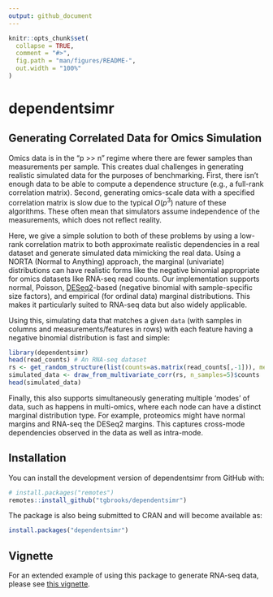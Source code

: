 ```yaml
---
output: github_document
---
```


<!-- README.md is generated from README.Rmd. Please edit that file -->

```r
knitr::opts_chunk$set(
  collapse = TRUE,
  comment = "#>",
  fig.path = "man/figures/README-",
  out.width = "100%"
)
```

# dependentsimr

## Generating Correlated Data for Omics Simulation

Omics data is in the "p >> n" regime where there are fewer samples than measurements per sample.
This creates dual challenges in generating realistic simulated data for the purposes of benchmarking.
First, there isn't enough data to be able to compute a dependence structure (e.g., a full-rank correlation matrix).
Second, generating omics-scale data with a specified correlation matrix is slow due to the typical $O(p^3)$ nature of these algorithms.
These often mean that simulators assume independence of the measurements, which does not reflect reality.

Here, we give a simple solution to both of these problems by using a low-rank correlation matrix to both approximate realistic dependencies in a real dataset and generate simulated data mimicking the real data.
Using a NORTA (Normal to Anything) approach, the marginal (univariate) distributions can have realistic forms like the negative binomial appropriate for omics datasets like RNA-seq read counts.
Our implementation supports normal, Poisson, [DESeq2](https://bioconductor.org/packages/release/bioc/html/DESeq2.html)-based (negative binomial with sample-specific size factors), and empirical (for ordinal data) marginal distributions.
This makes it particularly suited to RNA-seq data but also widely applicable.

Using this, simulating data that matches a given `data` (with samples in columns and measurements/features in rows) with each feature having a negative binomial distribution is fast and simple:

``` r
library(dependentsimr)
head(read_counts) # An RNA-seq dataset
rs <- get_random_structure(list(counts=as.matrix(read_counts[,-1])), method="pca", rank=2, type="DESeq2")
simulated_data <- draw_from_multivariate_corr(rs, n_samples=5)$counts
head(simulated_data)
```

Finally, this also supports simultaneously generating multiple 'modes' of data, such as happens in multi-omics, where each node can have a distinct marginal distribution type.
For example, proteomics might have normal margins and RNA-seq the DESeq2 margins.
This captures cross-mode dependencies observed in the data as well as intra-mode.

## Installation

You can install the development version of dependentsimr from GitHub with:

``` r
# install.packages("remotes")
remotes::install_github("tgbrooks/dependentsimr")
```

The package is also being submitted to CRAN and will become available as:
``` r
install.packages("dependentsimr")
```


## Vignette

For an extended example of using this package to generate RNA-seq data, please see [this vignette](https://html-preview.github.io/?url=https://github.com/tgbrooks/dependentsimr/blob/main/doc/simulate_data.html).
